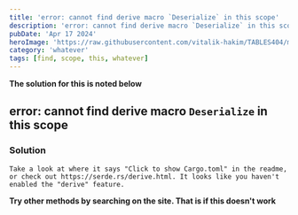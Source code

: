 ---
title: 'error: cannot find derive macro `Deserialize` in this scope'
description: 'error: cannot find derive macro `Deserialize` in this scope'
pubDate: 'Apr 17 2024'
heroImage: 'https://raw.githubusercontent.com/vitalik-hakim/TABLES404/main/error_b/misc.png'
category: 'whatever'
tags: [find, scope, this, whatever]
---

**The solution for this is noted below**

## error: cannot find derive macro `Deserialize` in this scope

### Solution

```whatever
Take a look at where it says "Click to show Cargo.toml" in the readme, or check out https://serde.rs/derive.html. It looks like you haven't enabled the "derive" feature.
```
**Try other methods by searching on the site. That is if this doesn't work**
